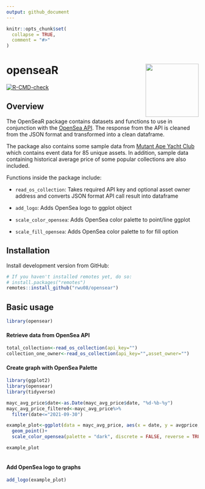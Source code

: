 ```yaml
---
output: github_document
---
```


<!-- README.md is generated from README.Rmd. Please edit that file -->

```r
knitr::opts_chunk$set(
  collapse = TRUE,
  comment = "#>"
)
```

# openseaR <img src="man/figures/logo.png" align="right" height="139" />

<!-- badges: start -->
[![R-CMD-check](https://github.com/rwu08/opensear/workflows/R-CMD-check/badge.svg)](https://github.com/rwu08/opensear/actions)
<!-- badges: end -->

## Overview 

The OpenSeaR package contains datasets and functions to use in conjunction with the [OpenSea API](https://docs.opensea.io/reference/api-overview). The response from the API is cleaned from the JSON format and transformed into a clean dataframe. 

The package also contains some sample data from [Mutant Ape Yacht Club](https://opensea.io/collection/mutant-ape-yacht-club) which contains event data for 85 unique assets. In addition, sample data containing historical average price of some popular collections are also included. 

Functions inside the package include:

* `read_os_collection`: Takes required API key and optional asset owner address and converts JSON format API call result into dataframe

* `add_logo`: Adds OpenSea logo to ggplot object

* `scale_color_opensea`: Adds OpenSea color palette to point/line ggplot 

* `scale_fill_opensea`: Adds OpenSea color palette to for fill option 

## Installation 

Install development version from GitHub: 

```r
# If you haven't installed remotes yet, do so:
# install.packages("remotes")
remotes::install_github("rwu08/opensear")

```


## Basic usage


```r
library(opensear)
```


#### Retrieve data from OpenSea API 


```r
total_collection<-read_os_collection(api_key="")
collection_one_owner<-read_os_collection(api_key="",asset_owner="")
```

#### Create graph with OpenSea Palette
```r
library(ggplot2)
library(opensear)
library(tidyverse)

mayc_avg_price$date<-as.Date(mayc_avg_price$date, "%d-%b-%y")
mayc_avg_price_filtered<-mayc_avg_price%>%
  filter(date<="2021-09-30")
```

```r

example_plot<-ggplot(data = mayc_avg_price, aes(x = date, y = avgprice, color = volume))+
  geom_point()+
  scale_color_opensea(palette = "dark", discrete = FALSE, reverse = TRUE)

example_plot



```

#### Add OpenSea logo to graphs
```r

add_logo(example_plot)

```
